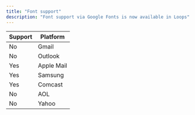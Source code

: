```yaml
---
title: "Font support"
description: "Font support via Google Fonts is now available in Loops"
---
```


| Support | Platform   |
| ------- | ---------- |
| No      | Gmail      |
| No      | Outlook    |
| Yes     | Apple Mail |
| Yes     | Samsung    |
| Yes     | Comcast    |
| No      | AOL        |
| No      | Yahoo      |
